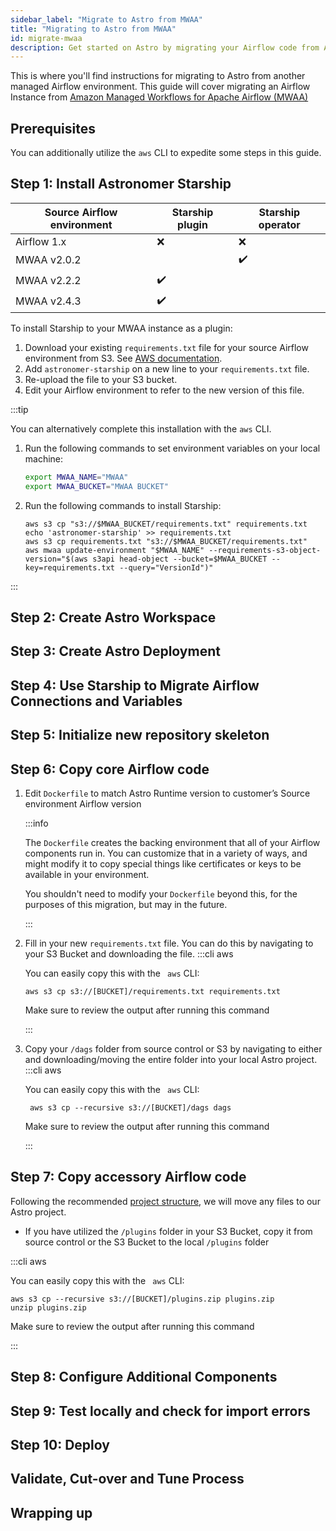 ```yaml
---
sidebar_label: "Migrate to Astro from MWAA"
title: "Migrating to Astro from MWAA"
id: migrate-mwaa
description: Get started on Astro by migrating your Airflow code from Amazon Managed Workflows for Apache Airflow (MWAA).
---
```



This is where you'll find instructions for migrating to Astro from another managed Airflow environment. This guide will
cover migrating an Airflow Instance from [Amazon Managed Workflows for Apache Airflow (MWAA)](https://docs.aws.amazon.com/mwaa/latest/userguide/what-is-mwaa.html)

<Intro />

## Prerequisites

<Prerequisites />

You can additionally utilize the `aws` CLI to expedite some steps in this guide.

## Step 1: Install Astronomer Starship

<Starship />

| Source Airflow environment | Starship plugin | Starship operator |
| -------------------------- | --------------- | ----------------- |
| Airflow 1.x                | ❌              | ❌                |
| MWAA v2.0.2                |                 | ✔️️                 |
| MWAA v2.2.2                | ✔️️               |                   |
| MWAA v2.4.3                | ✔️️               |                   |

To install Starship to your MWAA instance as a plugin:

1. Download your existing `requirements.txt` file for your source Airflow environment from S3. See [AWS documentation](https://docs.aws.amazon.com/mwaa/latest/userguide/best-practices-dependencies.html#best-practices-dependencies-different-ways).
2. Add `astronomer-starship` on a new line to your `requirements.txt` file.
3. Re-upload the file to your S3 bucket.
4. Edit your Airflow environment to refer to the new version of this file.

:::tip

You can alternatively complete this installation with the `aws` CLI. 

1. Run the following commands to set environment variables on your local machine:

    ```sh
    export MWAA_NAME="MWAA"
    export MWAA_BUCKET="MWAA BUCKET"
    ```

2. Run the following commands to install Starship:

    ```shell
    aws s3 cp "s3://$MWAA_BUCKET/requirements.txt" requirements.txt
    echo 'astronomer-starship' >> requirements.txt
    aws s3 cp requirements.txt "s3://$MWAA_BUCKET/requirements.txt"
    aws mwaa update-environment "$MWAA_NAME" --requirements-s3-object-version="$(aws s3api head-object --bucket=$MWAA_BUCKET --key=requirements.txt --query="VersionId")"
    ```

:::

## Step 2: Create Astro Workspace

<Workspaces />

## Step 3: Create Astro Deployment

<Deployments />

## Step 4: Use Starship to Migrate Airflow Connections and Variables

<Usage />

## Step 5: Initialize new repository skeleton

<DAGs />

## Step 6: Copy core Airflow code

1. Edit `Dockerfile` to match Astro Runtime version to customer’s Source environment Airflow version

   <RuntimeVersionInfo />

   :::info

   The `Dockerfile` creates the backing environment that all of your Airflow components run in.
   You can customize that in a variety of ways, and might
   modify it to copy special things like certificates or keys to be available in your environment.

   You shouldn't need to modify your `Dockerfile` beyond this, for the purposes of this migration, but may in the future.

   :::

2. Fill in your new `requirements.txt` file. You can do this by navigating to your S3 Bucket and downloading the file.
   :::cli aws

   You can easily copy this with the ` aws` CLI:

   ```shell
   aws s3 cp s3://[BUCKET]/requirements.txt requirements.txt
   ```

   Make sure to review the output after running this command

   :::

3. Copy your `/dags` folder from source control or S3 by navigating to either and downloading/moving the entire folder into your local Astro project.
   :::cli aws

   You can easily copy this with the ` aws` CLI:

   ```
    aws s3 cp --recursive s3://[BUCKET]/dags dags
   ```

   Make sure to review the output after running this command

   :::

## Step 7: Copy accessory Airflow code

Following the recommended [project structure](https://docs.astronomer.io/learn/managing-airflow-code#project-structure), we will move any files to our Astro project.

- If you have utilized the `/plugins` folder in your S3 Bucket, copy it from source control or the S3 Bucket to the local `/plugins` folder

:::cli aws

You can easily copy this with the ` aws` CLI:

```
aws s3 cp --recursive s3://[BUCKET]/plugins.zip plugins.zip
unzip plugins.zip
```

Make sure to review the output after running this command

:::

## Step 8: Configure Additional Components

<Additional />

## Step 9: Test locally and check for import errors

<TestLocally />

## Step 10: Deploy

<Deploy />

## Validate, Cut-over and Tune Process

<FinalStep />

## Wrapping up

<WrapUp />
